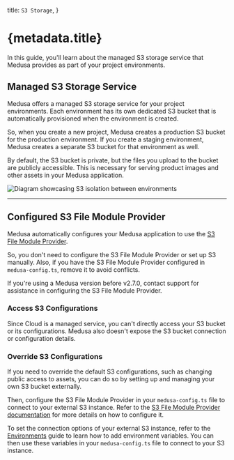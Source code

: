   title: `S3 Storage`,
}

# {metadata.title}

In this guide, you'll learn about the managed S3 storage service that Medusa provides as part of your project environments.

## Managed S3 Storage Service

Medusa offers a managed S3 storage service for your project environments. Each environment has its own dedicated S3 bucket that is automatically provisioned when the environment is created.

So, when you create a new project, Medusa creates a production S3 bucket for the production environment. If you create a staging environment, Medusa creates a separate S3 bucket for that environment as well.

By default, the S3 bucket is private, but the files you upload to the bucket are publicly accessible. This is necessary for serving product images and other assets in your Medusa application.

![Diagram showcasing S3 isolation between environments](https://res.cloudinary.com/dza7lstvk/image/upload/v1750230909/Cloud/s3-cloud_smrtfc.jpg)

---

## Configured S3 File Module Provider

Medusa automatically configures your Medusa application to use the [S3 File Module Provider](!resources!/infrastructure-modules/file/s3).

So, you don't need to configure the S3 File Module Provider or set up S3 manually. Also, if you have the S3 File Module Provider configured in `medusa-config.ts`, remove it to avoid conflicts.

<Note>

If you're using a Medusa version before v2.7.0, contact support for assistance in configuring the S3 File Module Provider.

</Note>

### Access S3 Configurations

Since Cloud is a managed service, you can't directly access your S3 bucket or its configurations. Medusa also doesn't expose the S3 bucket connection or configuration details.

### Override S3 Configurations

If you need to override the default S3 configurations, such as changing public access to assets, you can do so by setting up and managing your own S3 bucket externally.

Then, configure the S3 File Module Provider in your `medusa-config.ts` file to connect to your external S3 instance. Refer to the [S3 File Module Provider documentation](!resources!/infrastructure-modules/file/s3) for more details on how to configure it.

<Note title="Tip">

To set the connection options of your external S3 instance, refer to the [Environments](../environments/environment-variables/page.mdx#add-environment-variables) guide to learn how to add environment variables. You can then use these variables in your `medusa-config.ts` file to connect to your S3 instance.

</Note>